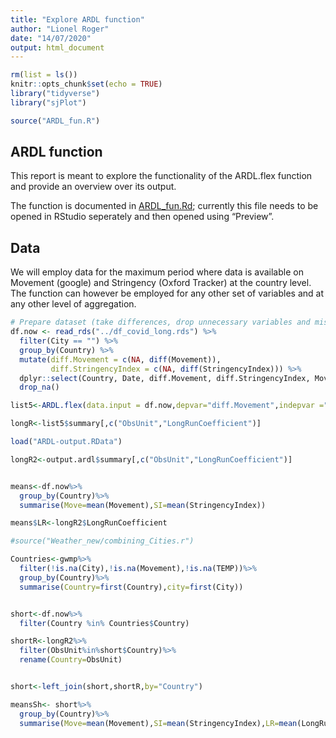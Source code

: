 ```yaml
---
title: "Explore ARDL function"
author: "Lionel Roger"
date: "14/07/2020"
output: html_document
---
```


```r
rm(list = ls())
knitr::opts_chunk$set(echo = TRUE)
library("tidyverse")
library("sjPlot")

source("ARDL_fun.R")

```

## ARDL function

This report is meant to explore the functionality of the ARDL.flex function and provide an overview over its output.

The function is documented in [ARDL_fun.Rd](ARDL_fun.Rd); currently this file needs to be opened in RStudio seperately and then opened using "Preview".

## Data

We will employ data for the maximum period where data is available on Movement (google) and Stringency (Oxford Tracker) at the country level. The function can however be employed for any other set of variables and at any other level of aggregation.

```r
# Prepare dataset (take differences, drop unnecessary variables and missing observations)
df.now <- read_rds("../df_covid_long.rds") %>%
  filter(City == "") %>%
  group_by(Country) %>%
  mutate(diff.Movement = c(NA, diff(Movement)),
         diff.StringencyIndex = c(NA, diff(StringencyIndex))) %>%
  dplyr::select(Country, Date, diff.Movement, diff.StringencyIndex, Movement, StringencyIndex) %>%
  drop_na()


```

```r
list5<-ARDL.flex(data.input = df.now,depvar="diff.Movement",indepvar ="diff.StringencyIndex" ,max.p=3,max.q=3,by.var="Country")

longR<-list5$summary[,c("ObsUnit","LongRunCoefficient")]

load("ARDL-output.RData")

longR2<-output.ardl$summary[,c("ObsUnit","LongRunCoefficient")]


means<-df.now%>%
  group_by(Country)%>%
  summarise(Move=mean(Movement),SI=mean(StringencyIndex))

means$LR<-longR2$LongRunCoefficient

#source("Weather_new/combining_Cities.r")

Countries<-gwmp%>%
  filter(!is.na(City),!is.na(Movement),!is.na(TEMP))%>%
  group_by(Country)%>%
  summarise(Country=first(Country),city=first(City))


short<-df.now%>%
  filter(Country %in% Countries$Country)

shortR<-longR2%>%
  filter(ObsUnit%in%short$Country)%>%
  rename(Country=ObsUnit)


short<-left_join(short,shortR,by="Country")

meansSh<- short%>%
  group_by(Country)%>%
  summarise(Move=mean(Movement),SI=mean(StringencyIndex),LR=mean(LongRunCoefficient))

```


